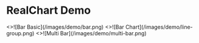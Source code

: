 # RealChart Demo



<Cards num={3}>
  <Cards.Card
    image
    arrow
    title="Basic"
    href="/demo/Basic"
  >
    <>![Bar Basic](/images/demo/bar.png)</>
  </Cards.Card>
  <Cards.Card
    image
    arrow
    title="Line Group"
    href="/demo/Line/line-group"
  >
    <>![Bar Chart](/images/demo/line-group.png)</>
  </Cards.Card>
  <Cards.Card image arrow title="Multi Bar" href="/demo/Bar/multi-bar">
    <>![Multi Bar](/images/demo/multi-bar.png)</>
  </Cards.Card>
</Cards>